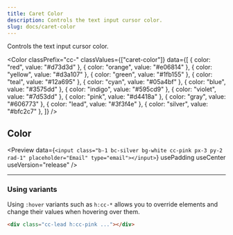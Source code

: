 ```yaml
---
title: Caret Color
description: Controls the text input cursor color.
slug: docs/caret-color
---
```


Controls the text input cursor color.

<Color
  classPrefix="cc-"
  classValues={["caret-color"]}
  data={[
    { color: "red", value: "#d73d3d" },
    { color: "orange", value: "#e06814" },
    { color: "yellow", value: "#d3a107" },
    { color: "green", value: "#1fb155" },
    { color: "teal", value: "#12a695" },
    { color: "cyan", value: "#05a4bf" },
    { color: "blue", value: "#3575dd" },
    { color: "indigo", value: "#595cd9" },
    { color: "violet", value: "#7d53dd" },
    { color: "pink", value: "#d4418a" },
    { color: "gray", value: "#606773" },
    { color: "lead", value: "#3f3f4e" },
    { color: "silver", value: "#bfc2c7" },
  ]}
/>

## Color

<Preview
  data={`<input class="b-1 bc-silver bg-white cc-pink px-3 py-2 rad-1" placeholder="Email" type="email"></input>`}
  usePadding
  useCenter
  useVersion="release"
/>

---

### Using variants

Using `:hover` variants such as `h:cc-*` allows you to override elements and change their values when hovering over them.

```html "h:cc-pink
<div class="cc-lead h:cc-pink ..."></div>
```
